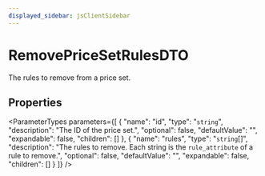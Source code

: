 ```yaml
---
displayed_sidebar: jsClientSidebar
---
```



# RemovePriceSetRulesDTO

The rules to remove from a price set.

## Properties

<ParameterTypes parameters={[
  {
    "name": "id",
    "type": "`string`",
    "description": "The ID of the price set.",
    "optional": false,
    "defaultValue": "",
    "expandable": false,
    "children": []
  },
  {
    "name": "rules",
    "type": "`string`[]",
    "description": "The rules to remove. Each string is the `rule_attribute` of a rule to remove.",
    "optional": false,
    "defaultValue": "",
    "expandable": false,
    "children": []
  }
]} />
